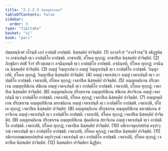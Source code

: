 ```yaml
---
title: "2.1.2.3 นิสฺสคฺคิยกณฺฑ"
tableOfContents: false
sidebar:
  order: 3
type: "tipitaka"
basket: "vi"
book: "pari"
---
```



<DynamicBreadcrumb />

<Division number="230" book="pari">

<Paragraph number="864" book="pari">
ปตฺตสนฺนิจยํ กโรนฺตี เอกํ อาปตฺติํ อาปชฺชติ. นิสฺสคฺคิยํ ปาจิตฺติยํ. (1)
</Paragraph>

<Paragraph number="865" book="pari">
อกาลจีวรํ “กาลจีวรนฺ”ติ อธิฏฺฐหิตฺวา ภาชาเปนฺตี ทฺเว อาปตฺติโย อาปชฺชติ. ภาชาเปติ, ปโยเค ทุกฺกฏํ; ภาชาปิเต นิสฺสคฺคิยํ ปาจิตฺติยํ. (2)
</Paragraph>

<Paragraph number="866" book="pari">
ภิกฺขุนิยา สทฺธิํ จีวรํ ปริวตฺเตตฺวา อจฺฉินฺทนฺตี ทฺเว อาปตฺติโย อาปชฺชติ. อจฺฉินฺทติ, ปโยเค ทุกฺกฏํ; อจฺฉินฺเน นิสฺสคฺคิยํ ปาจิตฺติยํ. (3)
</Paragraph>

<Paragraph number="867" book="pari">
อญฺญํ วิญฺญาเปตฺวา อญฺญํ วิญฺญาเปนฺตี ทฺเว อาปตฺติโย อาปชฺชติ. วิญฺญาเปติ, ปโยเค ทุกฺกฏํ; วิญฺญาปิเต นิสฺสคฺคิยํ ปาจิตฺติยํ. (4)
</Paragraph>

<Paragraph number="868" book="pari">
อญฺญํ เจตาเปตฺวา อญฺญํ เจตาเปนฺตี ทฺเว อาปตฺติโย อาปชฺชติ. เจตาเปติ, ปโยเค ทุกฺกฏํ; เจตาปิเต นิสฺสคฺคิยํ ปาจิตฺติยํ. (5)
</Paragraph>

<Paragraph number="869" book="pari">
อญฺญทตฺถิเกน ปริกฺขาเรน อญฺญุทฺทิสิเกน สํฆิเกน อญฺญํ เจตาเปนฺตี ทฺเว อาปตฺติโย อาปชฺชติ. เจตาเปติ, ปโยเค ทุกฺกฏํ; เจตาปิเต นิสฺสคฺคิยํ ปาจิตฺติยํ. (6)
</Paragraph>

<Paragraph number="870" book="pari">
อญฺญทตฺถิเกน ปริกฺขาเรน อญฺญุทฺทิสิเกน สํฆิเกน สํยาจิเกน อญฺญํ เจตาเปนฺตี ทฺเว อาปตฺติโย อาปชฺชติ. เจตาเปติ, ปโยเค ทุกฺกฏํ; เจตาปิเต นิสฺสคฺคิยํ ปาจิตฺติยํ. (7)
</Paragraph>

<Paragraph number="871" book="pari">
อญฺญทตฺถิเกน ปริกฺขาเรน อญฺญุทฺทิสิเกน มหาชนิเกน อญฺญํ เจตาเปนฺตี ทฺเว อาปตฺติโย อาปชฺชติ. เจตาเปติ, ปโยเค ทุกฺกฏํ; เจตาปิเต นิสฺสคฺคิยํ ปาจิตฺติยํ. (8)
</Paragraph>

<Paragraph number="872" book="pari">
อญฺญทตฺถิเกน ปริกฺขาเรน อญฺญุทฺทิสิเกน มหาชนิเกน สํยาจิเกน อญฺญํ เจตาเปนฺตี ทฺเว อาปตฺติโย อาปชฺชติ. เจตาเปติ, ปโยเค ทุกฺกฏํ; เจตาปิเต นิสฺสคฺคิยํ ปาจิตฺติยํ. (9)
</Paragraph>

<Paragraph number="873" book="pari">
อญฺญทตฺถิเกน ปริกฺขาเรน อญฺญุทฺทิสิเกน ปุคฺคลิเกน สํยาจิเกน อญฺญํ เจตาเปนฺตี ทฺเว อาปตฺติโย อาปชฺชติ. เจตาเปติ, ปโยเค ทุกฺกฏํ; เจตาปิเต นิสฺสคฺคิยํ ปาจิตฺติยํ. (10)
</Paragraph>

<Paragraph number="874" book="pari">
อติเรกจตุกฺกํสปรมํ ครุปาวุรณํ เจตาเปนฺตี ทฺเว อาปตฺติโย อาปชฺชติ. เจตาเปติ, ปโยเค ทุกฺกฏํ; เจตาปิเต นิสฺสคฺคิยํ ปาจิตฺติยํ. (11)
</Paragraph>

<Paragraph number="875" book="pari">
อติเรกอฑฺฒเตยฺยกํสปรมํ ลหุปาวุรณํ เจตาเปนฺตี ทฺเว อาปตฺติโย อาปชฺชติ. เจตาเปติ, ปโยเค ทุกฺกฏํ; เจตาปิเต นิสฺสคฺคิยํ ปาจิตฺติยํ. (12)

</Paragraph>
</Division>

<Paragraph number="876" type="center" book="pari">
นิสฺสคฺคิยา ปาจิตฺติยา นิฏฺฐิตา.
</Paragraph>